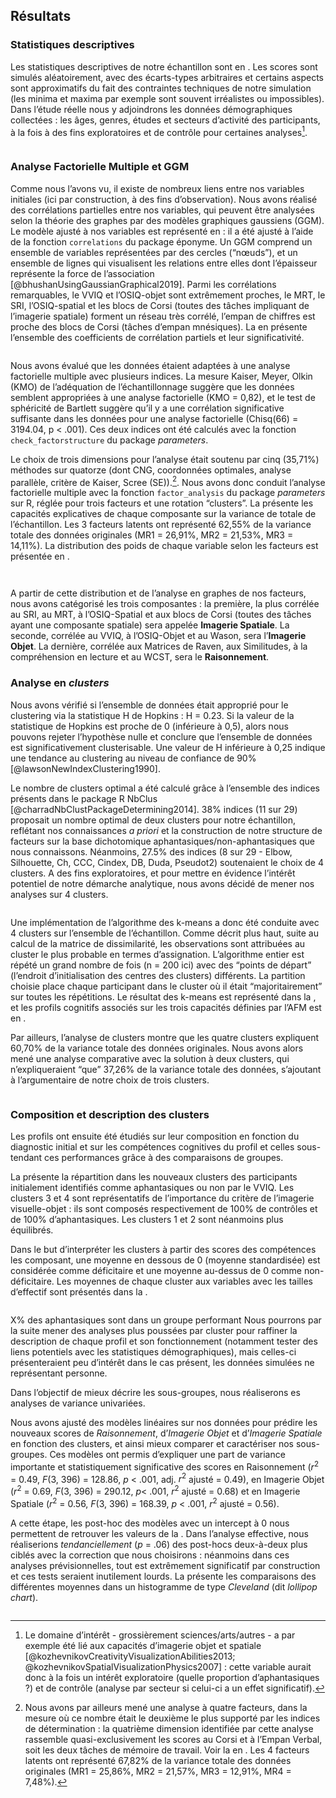 ## Résultats

### Statistiques descriptives

Les statistiques descriptives de notre échantillon sont en \autoref{descriptives}. Les scores sont simulés aléatoirement, avec des écarts-types arbitraires et certains aspects sont approximatifs du fait des contraintes techniques de notre simulation (les minima et maxima par exemple sont souvent irréalistes ou impossibles). Dans l'étude réelle nous y adjoindrons les données démographiques collectées : les âges, genres, études et secteurs d'activité des participants, à la fois à des fins exploratoires et de contrôle pour certaines analyses^[Le domaine d'intérêt - grossièrement sciences/arts/autres - a par exemple été lié aux capacités d'imagerie objet et spatiale [@kozhevnikovCreativityVisualizationAbilities2013; @kozhevnikovSpatialVisualizationPhysics2007] : cette variable aurait donc à la fois un intérêt exploratoire (quelle proportion d'aphantasiques ?) et de contrôle (analyse par secteur si celui-ci a un effet significatif).].

```r
```

### Analyse Factorielle Multiple et GGM

Comme nous l'avons vu, il existe de nombreux liens entre nos variables initiales (ici par construction, à des fins d'observation). Nous avons réalisé des corrélations partielles entre nos variables, qui peuvent être analysées selon la théorie des graphes par des modèles graphiques gaussiens (GGM). Le modèle ajusté à nos variables est représenté en \autoref{ggm_graph} : il a été ajusté à l'aide de la fonction `correlations` du package éponyme. Un GGM comprend un ensemble de variables représentées par des cercles ("nœuds"), et un ensemble de lignes qui visualisent les relations entre elles dont l'épaisseur représente la force de l'association [@bhushanUsingGaussianGraphical2019]. Parmi les corrélations remarquables, le VVIQ et l'OSIQ-objet sont extrêmement proches, le MRT, le SRI, l'OSIQ-spatial et les blocs de Corsi (toutes des tâches impliquant de l'imagerie spatiale) forment un réseau très corrélé, l'empan de chiffres est proche des blocs de Corsi (tâches d'empan mnésiques). La \autoref{correlation_matrix} en \nameref{annexes} présente l'ensemble des coefficients de corrélation partiels et leur significativité.

```{=latex}
\begin{figure}[h]
```
```r
```
```{=latex}
\caption{Représentation du GGM ajusté sur nos données. Chaque noeud représente une variable. Les liens bleus dénotent une corrélation positive, les rouges une corrélation négative, et leur épaisseur dépend de la force de cette corrélation. Le modèle illustre les choix de pondération réalisés à l'étape de simulation : on peut notamment voir des corrélations très prononcées entre le VVIQ et l'OSIQ-objet (r = 0.77, p<.001) qui évaluent tous deux l'imagerie objet, le Digit Span et les blocs de Corsi (r = 0.68, p<.001) qui évaluent entre autres la mémoire de travail, ou encore entre l'OSIQ-spatial et le SRI, qui sont respectivement l'auto-évaluation et la tâche les plus spécifiques de l'imagerie spatiale.}
\label{ggm_graph}
\end{figure}
```

Nous avons évalué que les données étaient adaptées à une analyse factorielle multiple avec plusieurs indices. La mesure Kaiser, Meyer, Olkin (KMO) de l'adéquation de l'échantillonnage suggère que les données semblent appropriées à une analyse factorielle (KMO = 0,82), et le test de sphéricité de Bartlett suggère qu'il y a une corrélation significative suffisante dans les données pour une analyse factorielle (Chisq(66) = 3194.04, p < .001). Ces deux indices ont été calculés avec la fonction `check_factorstructure` du package *parameters*.

Le choix de trois dimensions pour l'analyse était soutenu par cinq (35,71%) méthodes sur quatorze (dont CNG, coordonnées optimales, analyse parallèle, critère de Kaiser, Scree (SE)).^[Nous avons par ailleurs mené une analyse à quatre facteurs, dans la mesure où ce nombre était le deuxième le plus supporté par les indices de détermination : la quatrième dimension identifiée par cette analyse rassemble quasi-exclusivement les scores au Corsi et à l'Empan Verbal, soit les deux tâches de mémoire de travail. Voir la \autoref{loadings_graph_annex} en \nameref{annexes}. Les 4 facteurs latents ont représenté 67,82% de la variance totale des données originales (MR1 = 25,86%, MR2 = 21,57%, MR3 = 12,91%, MR4 = 7,48%).]. Nous avons donc conduit l'analyse factorielle multiple avec la fonction `factor_analysis` du package *parameters* sur R, réglée pour trois facteurs et une rotation "clusters". La \autoref{loadings_tbl} présente les capacités explicatives de chaque composante sur la variance de totale de l'échantillon. Les 3 facteurs latents ont représenté 62,55% de la variance totale des données originales (MR1 = 26,91%, MR2 = 21,53%, MR3 = 14,11%). La distribution des poids de chaque variable selon les facteurs est présentée en \autoref{loadings_graph}.

```r
```

```{=latex}
\begin{figure}[h]
```
```r
```
```{=latex}
\caption{Poids de chaque variable dans l'Analyse Factorielle Multiple à quatre facteurs.}
\label{loadings_graph}
\end{figure}
```

A partir de cette distribution et de l'analyse en graphes de nos facteurs, nous avons catégorisé les trois composantes : la première, la plus corrélée au SRI, au MRT, à l'OSIQ-Spatial et aux blocs de Corsi (toutes des tâches ayant une composante spatiale) sera appelée **Imagerie Spatiale**. La seconde, corrélée au VVIQ, à l'OSIQ-Objet et au Wason, sera l'**Imagerie Objet**. La dernière, corrélée aux Matrices de Raven, aux Similitudes, à la compréhension en lecture et au WCST, sera le **Raisonnement**.

### Analyse en *clusters*

Nous avons vérifié si l'ensemble de données était approprié pour le clustering via la statistique H de Hopkins : H = 0.23. Si la valeur de la statistique de Hopkins est proche de 0 (inférieure à 0,5), alors nous pouvons rejeter l'hypothèse nulle et conclure que l'ensemble de données est significativement clusterisable. Une valeur de H inférieure à 0,25 indique une tendance au clustering au niveau de confiance de 90% [@lawsonNewIndexClustering1990].

<!--
La création de ces profils dans notre échantillon repose sur les trois compétences du langage écrit : fluence et compréhension en lecture et orthographe.
-->

Le nombre de clusters optimal a été calculé grâce à l'ensemble des indices présents dans le package R NbClus [@charradNbClustPackageDetermining2014]. 38% indices (11 sur 29) proposait un nombre optimal de deux clusters pour notre échantillon, reflétant nos connaissances *a priori* et la construction de notre structure de facteurs sur la base dichotomique aphantasiques/non-aphantasiques que nous connaissons. Néanmoins, 27.5% des indices (8 sur 29 - Elbow, Silhouette, Ch, CCC, Cindex, DB, Duda, Pseudot2) soutenaient le choix de 4 clusters. A des fins exploratoires, et pour mettre en évidence l'intérêt potentiel de notre démarche analytique, nous avons décidé de mener nos analyses sur 4 clusters.         

```{=latex}
\begin{figure}[h]
```
```r
```
```{=latex}
\caption{Représentation des clusters reconnus par la méthode des 'k-means', selon les deux composantes principales de l'AFM.}
\label{kmeans_plot}
\end{figure}
```

Une implémentation de l’algorithme des k-means a donc été conduite avec 4 clusters sur l’ensemble de l’échantillon. Comme décrit plus haut, suite au calcul de la matrice de dissimilarité, les observations sont attribuées au cluster le plus probable en termes d’assignation. L'algorithme entier est répété un grand nombre de fois (n = 200 ici) avec des "points de départ" (l'endroit d'initialisation des centres des clusters) différents. La partition choisie place chaque participant dans le cluster où il était "majoritairement" sur toutes les répétitions. Le résultat des k-means est représenté dans la \autoref{kmeans_plot}, et les profils cognitifs associés sur les trois capacités définies par l'AFM est en \autoref{radar}.         

Par ailleurs, l'analyse de clusters montre que les quatre clusters expliquent 60,70% de la variance totale des données originales. Nous avons alors mené une analyse comparative avec la solution à deux clusters, qui n'expliqueraient "que" 37,26% de la variance totale des données, s'ajoutant à l'argumentaire de notre choix de trois clusters.

```{=latex}
\begin{figure}[h]
```
```r
```
```{=latex}
\caption{Diagramme représentatant les profils cognitifs associés à chaque cluster, selon  trois dimensions principales : l'imagerie visuelle-objet, l'imagerie visuo-spatiale et le raisonnement.}
\label{radar}
\end{figure}
```

### Composition et description des clusters

Les profils ont ensuite été étudiés sur leur composition en fonction du diagnostic initial et sur les compétences cognitives du profil et celles sous-tendant ces performances grâce à des comparaisons de groupes.

La \autoref{repartition} présente la répartition dans les nouveaux clusters des participants initialement identifiés comme aphantasiques ou non par le VVIQ. Les clusters 3 et 4 sont représentatifs de l'importance du critère de l'imagerie visuelle-objet : ils sont composés respectivement de 100% de contrôles et de 100% d'aphantasiques. Les clusters 1 et 2 sont néanmoins plus équilibrés.  

Dans le but d’interpréter les clusters à partir des scores des compétences les composant, une moyenne en dessous de 0 (moyenne standardisée) est considérée comme déficitaire et une moyenne au-dessus de 0 comme non-déficitaire. Les moyennes de chaque cluster aux variables avec les tailles d’effectif sont présentés dans la \autoref{repartition}.

```r
```

X% des aphantasiques sont dans un groupe performant
Nous pourrons par la suite mener des analyses plus poussées par cluster pour raffiner la description de chaque profil et son fonctionnement (notamment tester des liens potentiels avec les statistiques démographiques), mais celles-ci présenteraient peu d'intérêt dans le cas présent, les données simulées ne représentant personne.


Dans l’objectif de mieux décrire les sous-groupes, nous réaliserons es analyses de variance univariées. 

Nous avons ajusté des modèles linéaires sur nos données pour prédire les nouveaux scores de *Raisonnement*, d'*Imagerie Objet* et d'*Imagerie Spatiale* en fonction des clusters, et ainsi mieux comparer et caractériser nos sous-groupes. Ces modèles ont permis d'expliquer une part de variance importante et statistiquement significative des scores en Raisonnement ($r^2$ = 0.49, *F*(3,
396) = 128.86, *p* < .001, adj. $r^2$ ajusté = 0.49), en Imagerie Objet ($r^2$
= 0.69, *F*(3, 396) = 290.12, *p*< .001, $r^2$ ajusté = 0.68) et en Imagerie Spatiale ($r^2$ = 0.56, *F*(3, 396) = 168.39, *p* < .001, $r^2$ ajusté = 0.56).    

A cette étape, les post-hoc des modèles avec un intercept à 0 nous permettent de retrouver les valeurs de la \autoref{repartition}. Dans l'analyse effective, nous réaliserions *tendanciellement* (*p* = .06) des post-hocs deux-à-deux plus ciblés avec la correction que nous choisirons : néanmoins dans ces analyses prévisionnelles, tout est extrêmement significatif par construction et ces tests seraient inutilement lourds. La \autoref{lollipop} présente les comparaisons des différentes moyennes dans un histogramme de type *Cleveland* (dit *lollipop chart*).

```{=latex}
\begin{figure}[H]
```
```r
```
```{=latex}
\caption{Représentation des moyennes de chaque cluster pour les trois capacités cognitives.}
\label{lollipop}
\end{figure}
```



<!--
Les comparaisons ont été ajustées sur un intercept centré par rapport aux données standardisées, pour pouvoir contraster chaque cluster par rapport à la moyenne globale. Nous observons pour tous les clusters des effets statistiquement significatifs sur les trois composantes (les *p* values seront précisées plus bas). Ainsi nous observons, par cluster :
 - Le cluster 1 a un effet négatif sur le Raisonnement (beta = -0.18, 95% CI [-0.30, -0.06],
t(396) = -2.95, p = 0.003; Std. beta = -0.20, 95% CI [-0.33, -0.07]), sur l'Imagerie Objet (beta = -0.77, 95% CI [-0.88, -0.67],
t(396) = -14.93, p < .001; Std. beta = -0.78, 95% CI [-0.88, -0.68]) et sur l'Imagerie Spatiale (beta = -0.24, 95% CI [-0.36, -0.12],
t(396) = -3.98, p < .001; Std. beta = -0.25, 95% CI [-0.37, -0.13]).
 - Le cluster 2 a un effet positif sur le Raisonnement (beta = 0.63, 95% CI [0.48, 0.77],
t(396) = 8.43, p < .001; Std. beta = 0.68, 95% CI [0.52, 0.84]), positif sur l'Imagerie Objet (beta = 0.71, 95% CI [0.59, 0.83],
t(396) = 11.26, p < .001; Std. beta = 0.72, 95% CI [0.59, 0.84]) et sur l'Imagerie Spatiale (beta = 0.42, 95% CI [0.28, 0.57],
t(396) = 5.72, p < .001; Std. beta = 0.43, 95% CI [0.28, 0.58])
- Le cluster 3 a un effet positif sur le Raisonnement (beta = 0.85, 95% CI [0.70, 0.99],
t(396) = 11.60, p < .001; Std. beta = 0.92, 95% CI [0.76, 1.08]), négatif sur l'Imagerie Objet (beta = -0.92, 95% CI [-1.04, -0.80],
t(396) = -14.86, p < .001; Std. beta = -0.93, 95% CI [-1.05, -0.80]), et positif sur l'Imagerie Spatiale (beta = 1.19, 95% CI [1.05, 1.33],
t(396) = 16.33, p < .001; Std. beta = 1.21, 95% CI [1.06, 1.35])
- Le cluster 4 a un effet négatif sur le Raisonnement (beta = -0.77, 95% CI [-0.88, -0.65],
t(396) = -13.12, p < .001; Std. beta = -0.83, 95% CI [-0.96, -0.71]), positif sur l'Imagerie Objet (beta = 0.86, 95% CI [0.76, 0.96],
t(396) = 17.32, p < .001; Std. beta = 0.87, 95% CI [0.77, 0.96]) et négatif sur l'Imagerie Spatiale (beta = -0.81, 95% CI [-0.92, -0.69],
t(396) = -13.79, p < .001; Std. beta = -0.82, 95% CI [-0.93, -0.70]).
-->


